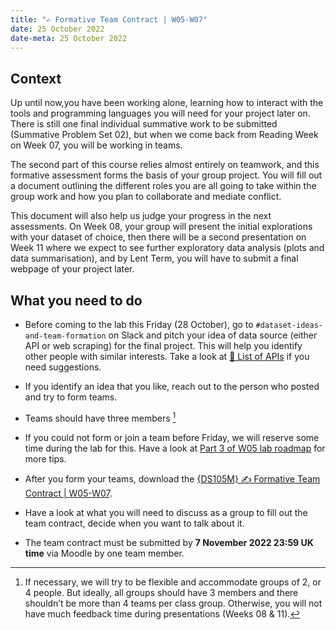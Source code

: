 ---
title: "✍️ Formative Team Contract | W05-W07"
date: 25 October 2022
date-meta: 25 October 2022
---

## Context

Up until now,you have been working alone, learning how to interact with the tools and programming languages you will need for your project later on. There is still one final individual summative work to be submitted (Summative Problem Set 02), but when we come back from Reading Week on Week 07, you will be working in teams.

The second part of this course relies almost entirely on teamwork, and this formative assessment forms the basis of your group project. You will fill out a document outlining the different roles you are all going to take within the group work and how you plan to collaborate and mediate conflict. 

This document will also help us judge your progress in the next assessments. On Week 08, your group will present the initial explorations with your dataset of choice, then there will be a second presentation on Week 11 where we expect to see further exploratory data analysis (plots and data summarisation), and by Lent Term, you will have to submit a final webpage of your project later.

## What you need to do

- Before coming to the lab this Friday (28 October), go to `#dataset-ideas-and-team-formation` on Slack and pitch your idea of data source (either API or web scraping) for the final project. This will help you identify other people with similar interests. Take a look at [📃 List of APIs](/main/api_list.html) if you need suggestions.

- If you identify an idea that you like, reach out to the person who posted and try to form teams.

- Teams should have three members [^2]

- If you could not form or join a team before Friday, we will reserve some time during the lab for this. Have a look at [Part 3 of W05 lab roadmap](/weeks/week05/lab.html#part-3-avengers-assemble) for more tips.


- After you form your teams, download the [{DS105M} ✍️ Formative Team Contract | W05-W07](https://moodle.lse.ac.uk/mod/coursework/view.php?id=1130307).

- Have a look at what you will need to discuss as a group to fill out the team contract, decide when you want to talk about it.

- The team contract must be submitted by **7 November 2022 23:59 UK time** via Moodle by one team member. 


[^2]: If necessary, we will try to be flexible and accommodate groups of 2, or 4 people. But ideally, all groups should have 3 members and there shouldn't be more than 4 teams per class group. Otherwise, you will not have much feedback time during presentations (Weeks 08 & 11).